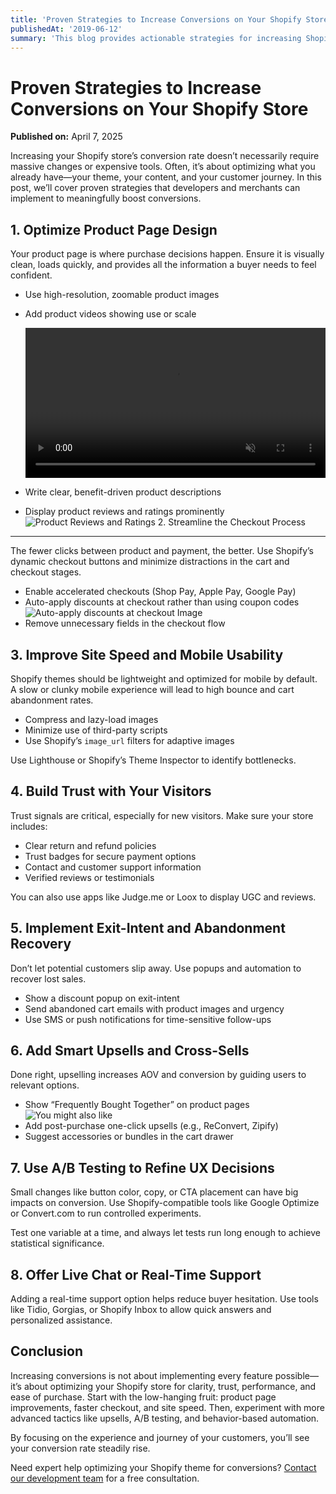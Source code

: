 ```yaml
---
title: 'Proven Strategies to Increase Conversions on Your Shopify Store'
publishedAt: '2019-06-12'
summary: 'This blog provides actionable strategies for increasing Shopify store conversions, including optimizing product pages, streamlining checkout, improving site speed, and utilizing upselling, A/B testing, and real-time support.'
---
```


# Proven Strategies to Increase Conversions on Your Shopify Store

**Published on:** April 7, 2025

Increasing your Shopify store’s conversion rate doesn’t necessarily require massive changes or expensive tools. Often, it’s about optimizing what you already have—your theme, your content, and your customer journey. In this post, we’ll cover proven strategies that developers and merchants can implement to meaningfully boost conversions.

## 1\. Optimize Product Page Design

Your product page is where purchase decisions happen. Ensure it is visually clean, loads quickly, and provides all the information a buyer needs to feel confident.

- Use high-resolution, zoomable product images
- Add product videos showing use or scale

  <video width="100%" autoPlay loop muted>
    <source src="/static/images/blogs/burga_product_video.mov" type="video/mp4" />
    Your browser does not support the video tag.
  </video>

- Write clear, benefit-driven product descriptions
- Display product reviews and ratings prominently
  ![Product Reviews and Ratings](/static/images/blogs/wpstandard_product_review.png)
  2\. Streamline the Checkout Process

---

The fewer clicks between product and payment, the better. Use Shopify’s dynamic checkout buttons and minimize distractions in the cart and checkout stages.

- Enable accelerated checkouts (Shop Pay, Apple Pay, Google Pay)
- Auto-apply discounts at checkout rather than using coupon codes
  ![Auto-apply discounts at checkout Image](/static/images/blogs/instant_discount_checkout.png)
- Remove unnecessary fields in the checkout flow

## 3\. Improve Site Speed and Mobile Usability

Shopify themes should be lightweight and optimized for mobile by default. A slow or clunky mobile experience will lead to high bounce and cart abandonment rates.

- Compress and lazy-load images
- Minimize use of third-party scripts
- Use Shopify’s `image_url` filters for adaptive images

Use Lighthouse or Shopify’s Theme Inspector to identify bottlenecks.

## 4\. Build Trust with Your Visitors

Trust signals are critical, especially for new visitors. Make sure your store includes:

- Clear return and refund policies
- Trust badges for secure payment options
- Contact and customer support information
- Verified reviews or testimonials

You can also use apps like Judge.me or Loox to display UGC and reviews.

## 5\. Implement Exit-Intent and Abandonment Recovery

Don’t let potential customers slip away. Use popups and automation to recover lost sales.

- Show a discount popup on exit-intent
- Send abandoned cart emails with product images and urgency
- Use SMS or push notifications for time-sensitive follow-ups

## 6\. Add Smart Upsells and Cross-Sells

Done right, upselling increases AOV and conversion by guiding users to relevant options.

- Show “Frequently Bought Together” on product pages
  ![You might also like](/static/images/blogs/daniel_you_might_also_like.png)
- Add post-purchase one-click upsells (e.g., ReConvert, Zipify)
- Suggest accessories or bundles in the cart drawer

## 7\. Use A/B Testing to Refine UX Decisions

Small changes like button color, copy, or CTA placement can have big impacts on conversion. Use Shopify-compatible tools like Google Optimize or Convert.com to run controlled experiments.

Test one variable at a time, and always let tests run long enough to achieve statistical significance.

## 8\. Offer Live Chat or Real-Time Support

Adding a real-time support option helps reduce buyer hesitation. Use tools like Tidio, Gorgias, or Shopify Inbox to allow quick answers and personalized assistance.

## Conclusion

Increasing conversions is not about implementing every feature possible—it’s about optimizing your Shopify store for clarity, trust, performance, and ease of purchase. Start with the low-hanging fruit: product page improvements, faster checkout, and site speed. Then, experiment with more advanced tactics like upsells, A/B testing, and behavior-based automation.

By focusing on the experience and journey of your customers, you’ll see your conversion rate steadily rise.

Need expert help optimizing your Shopify theme for conversions? [Contact our development team](mailto:lucaspham92127@gmail.com) for a free consultation.
